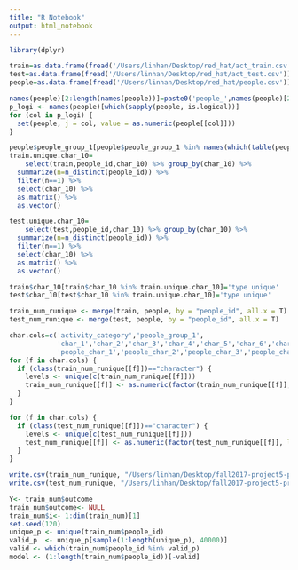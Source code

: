 ```yaml
---
title: "R Notebook"
output: html_notebook
---
```


```r
library(dplyr)
```

```r
train=as.data.frame(fread('/Users/linhan/Desktop/red_hat/act_train.csv'))
test=as.data.frame(fread('/Users/linhan/Desktop/red_hat/act_test.csv'))
people=as.data.frame(fread('/Users/linhan/Desktop/red_hat/people.csv'))
```

```r
names(people)[2:length(names(people))]=paste0('people_',names(people)[2:length(names(people))])
p_logi <- names(people)[which(sapply(people, is.logical))]
for (col in p_logi) {
  set(people, j = col, value = as.numeric(people[[col]]))
}
```

```r
people$people_group_1[people$people_group_1 %in% names(which(table(people$people_group_1)==1))]='group unique'
train.unique.char_10=
    select(train,people_id,char_10) %>% group_by(char_10) %>% 
  summarize(n=n_distinct(people_id)) %>% 
  filter(n==1) %>% 
  select(char_10) %>%
  as.matrix() %>% 
  as.vector()

test.unique.char_10=
    select(test,people_id,char_10) %>% group_by(char_10) %>% 
  summarize(n=n_distinct(people_id)) %>% 
  filter(n==1) %>% 
  select(char_10) %>%
  as.matrix() %>% 
  as.vector()

train$char_10[train$char_10 %in% train.unique.char_10]='type unique'
test$char_10[test$char_10 %in% train.unique.char_10]='type unique'
```

```r
train_num_runique <- merge(train, people, by = "people_id", all.x = T)
test_num_runique <- merge(test, people, by = "people_id", all.x = T)

char.cols=c('activity_category','people_group_1',
            'char_1','char_2','char_3','char_4','char_5','char_6','char_7','char_8','char_9','char_10',
            'people_char_1','people_char_2','people_char_3','people_char_4','people_char_5','people_char_6','people_char_7','people_char_8','people_char_9')
for (f in char.cols) {
  if (class(train_num_runique[[f]])=="character") {
    levels <- unique(c(train_num_runique[[f]]))
    train_num_runique[[f]] <- as.numeric(factor(train_num_runique[[f]], levels=levels))
  }
}

for (f in char.cols) {
  if (class(test_num_runique[[f]])=="character") {
    levels <- unique(c(test_num_runique[[f]]))
    test_num_runique[[f]] <- as.numeric(factor(test_num_runique[[f]], levels=levels))
  }
}
```

```r
write.csv(train_num_runique, "/Users/linhan/Desktop/fall2017-project5-proj5-grp3/output/train_num_runique.csv")
write.csv(test_num_runique, "/Users/linhan/Desktop/fall2017-project5-proj5-grp3/output/test_num_runique.csv")
```



```r
Y<- train_num$outcome
train_num$outcome<- NULL
train_num$i<- 1:dim(train_num)[1]
set.seed(120)
unique_p <- unique(train_num$people_id)
valid_p  <- unique_p[sample(1:length(unique_p), 40000)]
valid <- which(train_num$people_id %in% valid_p)
model <- (1:length(train_num$people_id))[-valid]
```


